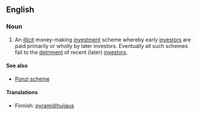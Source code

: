 ==English==
{{wikipedia}}

===Noun===
{{en-noun|sg=[[pyramid]] [[scheme]]}}

# An [[illicit]] money-making [[investment]] scheme whereby early [[investors]] are paid primarily or wholly by later investors.  Eventually all such schemes fail to the [[detriment]] of recent (later) [[investors]].

====See also====
*[[Ponzi scheme]]

====Translations====
*Finnish: [[pyramidihuijaus]]